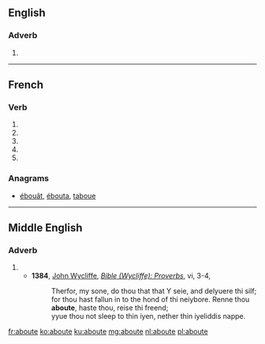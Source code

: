 {{also|abouté}}
==English==

===Adverb===
{{en-adv|-}}

# {{obsolete spelling of|about|lang=en}}

----

==French==

===Verb===
{{fr-verb-form}}

# {{inflection of|abouter||1|s|pres|indc|lang=fr}}
# {{inflection of|abouter||3|s|pres|indc|lang=fr}}
# {{inflection of|abouter||1|s|pres|subj|lang=fr}}
# {{inflection of|abouter||1|s|pres|subj|lang=fr}}
# {{inflection of|abouter||2|s|impr|lang=fr}}

===Anagrams===
* [[ébouât#French|ébouât]], [[ébouta#French|ébouta]], [[taboue#French|taboue]]

----

==Middle English==

===Adverb===
{{head|enm|adverb}}

# {{l/en|around}}
#* '''1384''', [[w:John Wycliffe|John Wycliffe]], ''[[s:Bible (Wycliffe)/Proverbs|Bible (Wycliffe): Proverbs]]'', vi, 3-4,
#*: Therfor, my sone, do thou that that Y seie, and delyuere thi silf; for thou hast fallun in to the hond of thi neiybore. Renne thou '''aboute''', haste thou, reise thi freend;
#*: yyue thou not sleep to thin iyen, nether thin iyeliddis nappe.

[[fr:aboute]]
[[ko:aboute]]
[[ku:aboute]]
[[mg:aboute]]
[[nl:aboute]]
[[pl:aboute]]